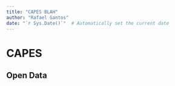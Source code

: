 ```yaml
---
title: "CAPES BLAH"
author: "Rafael Santos"
date: "`r Sys.Date()`"  # Automatically set the current date
---
```


# CAPES

## Open Data